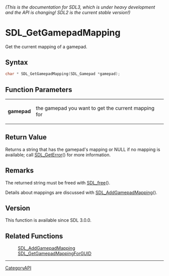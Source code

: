 ====== (This is the documentation for SDL3, which is under heavy development and the API is changing! SDL2 is the current stable version!) ======
= SDL_GetGamepadMapping =

Get the current mapping of a gamepad.

== Syntax ==

<syntaxhighlight lang='c'>
char * SDL_GetGamepadMapping(SDL_Gamepad *gamepad);
</syntaxhighlight>

== Function Parameters ==

{|
|'''gamepad'''
|the gamepad you want to get the current mapping for
|}

== Return Value ==

Returns a string that has the gamepad's mapping or NULL if no mapping is
available; call [[SDL_GetError]]() for more information.

== Remarks ==

The returned string must be freed with [[SDL_free]]().

Details about mappings are discussed with [[SDL_AddGamepadMapping]]().

== Version ==

This function is available since SDL 3.0.0.

== Related Functions ==

:[[SDL_AddGamepadMapping]]
:[[SDL_GetGamepadMappingForGUID]]

----
[[CategoryAPI]]



